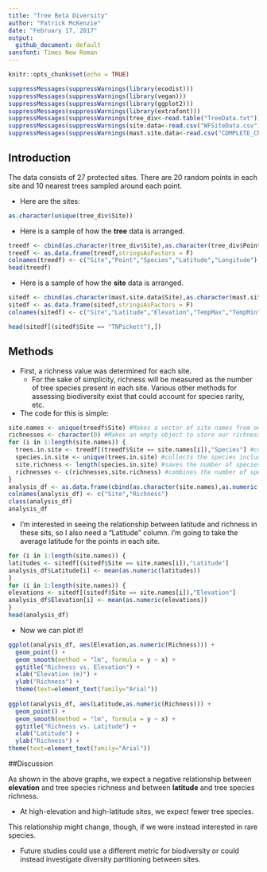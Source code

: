 ```yaml
---
title: "Tree Beta Diversity"
author: "Patrick McKenzie"
date: "February 17, 2017"
output:
  github_document: default
sansfont: Times New Roman
---
```


```r
knitr::opts_chunk$set(echo = TRUE)
```
```r
suppressMessages(suppressWarnings(library(ecodist)))
suppressMessages(suppressWarnings(library(vegan)))
suppressMessages(suppressWarnings(library(ggplot2)))
suppressMessages(suppressWarnings(library(extrafont)))
suppressMessages(suppressWarnings(tree_div<-read.table("TreeData.txt")))
suppressMessages(suppressWarnings(site.data<-read.csv("WFSiteData.csv")))
suppressMessages(suppressWarnings(mast.site.data<-read.csv("COMPLETE_CNH_MasterData.csv")))
```
## Introduction
The data consists of 27 protected sites. There are 20 random points in each site and 10 nearest trees sampled around each point.

*  Here are the sites:
```r
as.character(unique(tree_div$Site))
```

*  Here is a sample of how the **tree** data is arranged.
```r
treedf <- cbind(as.character(tree_div$Site),as.character(tree_div$Point),as.character(tree_div$NAME),as.character(tree_div$Latitude),as.character(tree_div$Longitude))
treedf <- as.data.frame(treedf,stringsAsFactors = F)
colnames(treedf) <- c("Site","Point","Species","Latitude","Longitude")
head(treedf)
```
*  Here is a sample of how the **site** data is arranged.
```r
sitedf <- cbind(as.character(mast.site.data$Site),as.character(mast.site.data$Latitude),as.character(mast.site.data$Elev),as.character(mast.site.data$tmax),as.character(mast.site.data$tmin))
sitedf <- as.data.frame(sitedf,stringsAsFactors = F)
colnames(sitedf) <- c("Site","Latitude","Elevation","TempMax","TempMin")

head(sitedf[(sitedf$Site == "TNPickett"),])
```

## Methods

*  First, a richness value was determined for each site.
    *  For the sake of simplicity, richness will be measured as the number of tree species present in each site. Various other methods for assessing biodiversity exist that could account for species rarity, etc.
*  The code for this is simple:
```r
site.names <- unique(treedf$Site) #Makes a vector of site names from our full "sitedf" data frame
richnesses <- character(0) #Makes an empty object to store our richness values
for (i in 1:length(site.names)) {
  trees.in.site <- treedf[(treedf$Site == site.names[i]),"Species"] #collects names of all 200 trees in the site
  species.in.site <- unique(trees.in.site) #collects the species included in the 200-tree subset
  site.richness <- length(species.in.site) #saves the number of species in the site
  richnesses <- c(richnesses,site.richness) #combines the number of species in each site together in a vector
}
analysis_df <- as.data.frame(cbind(as.character(site.names),as.numeric(richnesses)),stringsAsFactors = F) #combines site names with their richnesses into a data frame
colnames(analysis_df) <- c("Site","Richness")
class(analysis_df)
analysis_df
```
*  I'm interested in seeing the relationship between latitude and richness in these sits, so I also need a "Latitude" column. I'm going to take the average latitude for the points in each site.
```r
for (i in 1:length(site.names)) {
latitudes <- sitedf[(sitedf$Site == site.names[i]),"Latitude"]
analysis_df$Latitude[i] <- mean(as.numeric(latitudes))
}
for (i in 1:length(site.names)) {
elevations <- sitedf[(sitedf$Site == site.names[i]),"Elevation"]
analysis_df$Elevation[i] <- mean(as.numeric(elevations))
}
head(analysis_df)
```
*  Now we can plot it!
```r
ggplot(analysis_df, aes(Elevation,as.numeric(Richness))) + 
  geom_point() + 
  geom_smooth(method = "lm", formula = y ~ x) +
  ggtitle("Richness vs. Elevation") +
  xlab("Elevation (m)") + 
  ylab("Richness") +
  theme(text=element_text(family="Arial"))
  
ggplot(analysis_df, aes(Latitude,as.numeric(Richness))) + 
  geom_point() + 
  geom_smooth(method = "lm", formula = y ~ x) +
  ggtitle("Richness vs. Latitude") +
  xlab("Latitude") + 
  ylab("Richness") +
theme(text=element_text(family="Arial"))
```


##Discussion

As shown in the above graphs, we expect a negative relationship between **elevation** and tree species richness and between **latitude** and tree species richness.

*  At high-elevation and high-latitude sites, we expect fewer tree species.

This relationship might change, though, if we were instead interested in rare species.

*  Future studies could use a different metric for biodiversity or could instead investigate diversity partitioning between sites.
